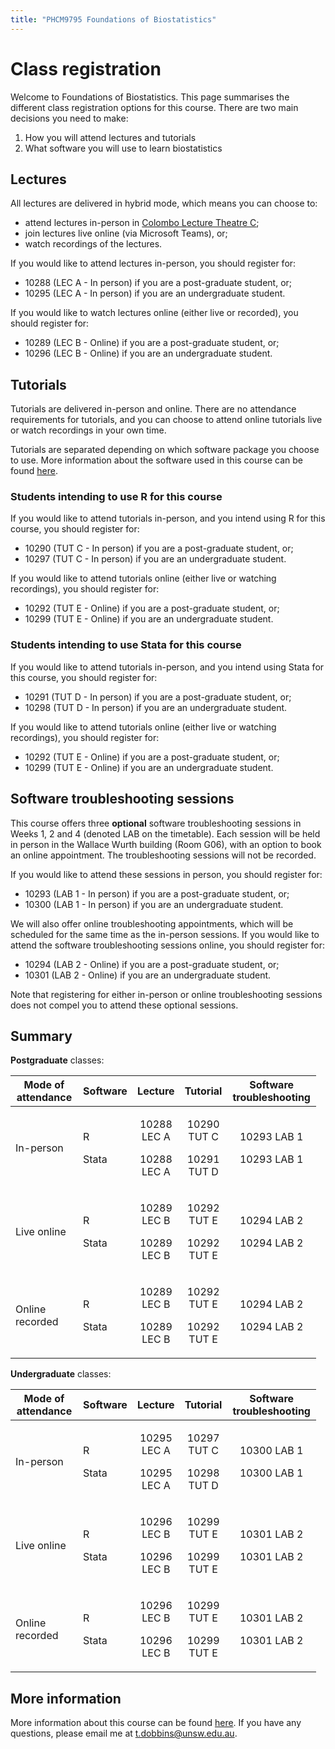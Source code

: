 ```yaml
---
title: "PHCM9795 Foundations of Biostatistics"
---
```


# Class registration

Welcome to Foundations of Biostatistics. This page summarises the different class registration options for this course. There are two main decisions you need to make:

1.  How you will attend lectures and tutorials
2.  What software you will use to learn biostatistics

## Lectures

All lectures are delivered in hybrid mode, which means you can choose to:

-   attend lectures in-person in [Colombo Lecture Theatre C](https://www.learningenvironments.unsw.edu.au/physical-spaces/colombo-building/k-b16-lg05-colombo-theatre-c);
-   join lectures live online (via Microsoft Teams), or;
-   watch recordings of the lectures.

If you would like to attend lectures in-person, you should register for:

-   10288 (LEC A - In person) if you are a post-graduate student, or;
-   10295 (LEC A - In person) if you are an undergraduate student.

If you would like to watch lectures online (either live or recorded), you should register for:

-   10289 (LEC B - Online) if you are a post-graduate student, or;
-   10296 (LEC B - Online) if you are an undergraduate student.

## Tutorials

Tutorials are delivered in-person and online. There are no attendance requirements for tutorials, and you can choose to attend online tutorials live or watch recordings in your own time.

Tutorials are separated depending on which software package you choose to use. More information about the software used in this course can be found [here](https://timothydobbins.github.io/foundations/software.html).

### Students intending to use R for this course

If you would like to attend tutorials in-person, and you intend using R for this course, you should register for:

-   10290 (TUT C - In person) if you are a post-graduate student, or;
-   10297 (TUT C - In person) if you are an undergraduate student.

If you would like to attend tutorials online (either live or watching recordings), you should register for:

-   10292 (TUT E - Online) if you are a post-graduate student, or;
-   10299 (TUT E - Online) if you are an undergraduate student.

### Students intending to use Stata for this course

If you would like to attend tutorials in-person, and you intend using Stata for this course, you should register for:

-   10291 (TUT D - In person) if you are a post-graduate student, or;
-   10298 (TUT D - In person) if you are an undergraduate student.

If you would like to attend tutorials online (either live or watching recordings), you should register for:

-   10292 (TUT E - Online) if you are a post-graduate student, or;
-   10299 (TUT E - Online) if you are an undergraduate student.

## Software troubleshooting sessions

This course offers three **optional** software troubleshooting sessions in Weeks 1, 2 and 4 (denoted LAB on the timetable). Each session will be held in person in the Wallace Wurth building (Room G06), with an option to book an online appointment. The troubleshooting sessions will not be recorded.

If you would like to attend these sessions in person, you should register for:

-   10293 (LAB 1 - In person) if you are a post-graduate student, or;
-   10300 (LAB 1 - In person) if you are an undergraduate student.

We will also offer online troubleshooting appointments, which will be scheduled for the same time as the in-person sessions. If you would like to attend the software troubleshooting sessions online, you should register for:

-   10294 (LAB 2 - Online) if you are a post-graduate student, or;
-   10301 (LAB 2 - Online) if you are an undergraduate student.

Note that registering for either in-person or online troubleshooting sessions does not compel you to attend these optional sessions.

## Summary

**Postgraduate** classes:

+--------------------+------------+-------------+-------------+--------------------------+
| Mode of attendance | Software   | Lecture     | Tutorial    | Software troubleshooting |
+====================+============+:===========:+:===========:+:========================:+
| In-person          | R          | 10288 LEC A | 10290 TUT C | 10293 LAB 1              |
|                    |            |             |             |                          |
|                    | Stata      | 10288 LEC A | 10291 TUT D | 10293 LAB 1              |
+--------------------+------------+-------------+-------------+--------------------------+
| Live online        | R          | 10289 LEC B | 10292 TUT E | 10294 LAB 2              |
|                    |            |             |             |                          |
|                    | Stata      | 10289 LEC B | 10292 TUT E | 10294 LAB 2              |
+--------------------+------------+-------------+-------------+--------------------------+
| Online recorded    | R          | 10289 LEC B | 10292 TUT E | 10294 LAB 2              |
|                    |            |             |             |                          |
|                    | Stata      | 10289 LEC B | 10292 TUT E | 10294 LAB 2              |
+--------------------+------------+-------------+-------------+--------------------------+

**Undergraduate** classes:

+--------------------+------------+-------------+-------------+--------------------------+
| Mode of attendance | Software   | Lecture     | Tutorial    | Software troubleshooting |
+====================+============+:===========:+:===========:+:========================:+
| In-person          | R          | 10295 LEC A | 10297 TUT C | 10300 LAB 1              |
|                    |            |             |             |                          |
|                    | Stata      | 10295 LEC A | 10298 TUT D | 10300 LAB 1              |
+--------------------+------------+-------------+-------------+--------------------------+
| Live online        | R          | 10296 LEC B | 10299 TUT E | 10301 LAB 2              |
|                    |            |             |             |                          |
|                    | Stata      | 10296 LEC B | 10299 TUT E | 10301 LAB 2              |
+--------------------+------------+-------------+-------------+--------------------------+
| Online recorded    | R          | 10296 LEC B | 10299 TUT E | 10301 LAB 2              |
|                    |            |             |             |                          |
|                    | Stata      | 10296 LEC B | 10299 TUT E | 10301 LAB 2              |
+--------------------+------------+-------------+-------------+--------------------------+

## More information

More information about this course can be found [here](https://timothydobbins.github.io/foundations/). If you have any questions, please email me at [t.dobbins\@unsw.edu.au](mailto:t.dobbins@unsw.edu.au).
